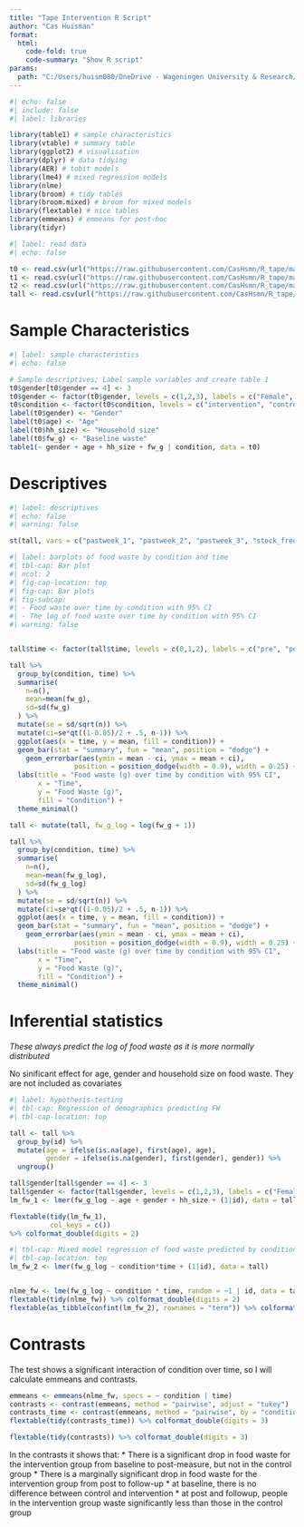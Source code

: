 ```yaml
---
title: "Tape Intervention R Script"
author: "Cas Huisman"
format: 
  html:
    code-fold: true
    code-summary: "Show R script"
params:
  path: "C:/Users/huism080/OneDrive - Wageningen University & Research/Research/Study 2/tapeStudy/data/" #specify the folder where the anonymised data is located
---
```

```r
#| echo: false
#| include: false
#| label: libraries

library(table1) # sample characteristics
library(vtable) # summary table
library(ggplot2) # visualisation
library(dplyr) # data tidying
library(AER) # tobit models
library(lme4) # mixed regression models
library(nlme)
library(broom) # tidy tables
library(broom.mixed) # broom for mixed models
library(flextable) # nice tables
library(emmeans) # emmeans for post-hoc
library(tidyr)
```

```r
#| label: read data
#| echo: false

t0 <- read.csv(url("https://raw.githubusercontent.com/CasHsmn/R_tape/main/data/t0_anon.csv"))
t1 <- read.csv(url("https://raw.githubusercontent.com/CasHsmn/R_tape/main/data/t1_anon.csv"))
t2 <- read.csv(url("https://raw.githubusercontent.com/CasHsmn/R_tape/main/data/t2_anon.csv"))
tall <- read.csv(url("https://raw.githubusercontent.com/CasHsmn/R_tape/main/data/tall_anon.csv"))

```

# Sample Characteristics
```r
#| label: sample characteristics
#| echo: false

# Sample descriptives; Label sample variables and create table 1
t0$gender[t0$gender == 4] <- 3
t0$gender <- factor(t0$gender, levels = c(1,2,3), labels = c("Female", "Male", "Other"))
t0$condition <- factor(t0$condition, levels = c("intervention", "control"), labels = c("intervention", "control"))
label(t0$gender) <- "Gender"
label(t0$age) <- "Age"
label(t0$hh_size) <- "Household size"
label(t0$fw_g) <- "Baseline waste"
table1(~ gender + age + hh_size + fw_g | condition, data = t0)
```

# Descriptives
```r
#| label: descriptives
#| echo: false
#| warning: false

st(tall, vars = c("pastweek_1", "pastweek_2", "pastweek_3", "stock_freq_1", "hs_stock", "meal_freq._1", "hs_meal", "snack_freq_1", "hs_snack", "share_freq_1", "hs_share"), labels = c("Days at home", "Days ate at home", "Days prepared food", "Check if near expiry", "Habit: Check if near expired", "Use near expired food in meal", "Habit: Use near expired food in meal", "Snack near expired", "Habit: Snack near expired", "Share near expired", "Habit: Share near expired"), summ = c("mean(x)", "sd(x)", "median(x)"), out = 'kable', title = "Overall variable descriptives", col.align = 'center')
```

```r
#| label: barplots of food waste by condition and time
#| tbl-cap: Bar plot
#| ncol: 2
#| fig-cap-location: top
#| fig-cap: Bar plots
#| fig-subcap: 
#| - Food waste over time by condition with 95% CI
#| - The log of food waste over time by condition with 95% CI
#| warning: false


tall$time <- factor(tall$time, levels = c(0,1,2), labels = c("pre", "post", "follow-up"))

tall %>% 
  group_by(condition, time) %>% 
  summarise(
    n=n(),
    mean=mean(fw_g),
    sd=sd(fw_g)
  ) %>% 
  mutate(se = sd/sqrt(n)) %>% 
  mutate(ci=se*qt((1-0.05)/2 + .5, n-1)) %>% 
  ggplot(aes(x = time, y = mean, fill = condition)) +
  geom_bar(stat = "summary", fun = "mean", position = "dodge") +
    geom_errorbar(aes(ymin = mean - ci, ymax = mean + ci),
                position = position_dodge(width = 0.9), width = 0.25) +
  labs(title = "Food waste (g) over time by condition with 95% CI",
       x = "Time",
       y = "Food Waste (g)",
       fill = "Condition") +
  theme_minimal()  

tall <- mutate(tall, fw_g_log = log(fw_g + 1))

tall %>% 
  group_by(condition, time) %>% 
  summarise(
    n=n(),
    mean=mean(fw_g_log),
    sd=sd(fw_g_log)
  ) %>% 
  mutate(se = sd/sqrt(n)) %>% 
  mutate(ci=se*qt((1-0.05)/2 + .5, n-1)) %>% 
  ggplot(aes(x = time, y = mean, fill = condition)) +
  geom_bar(stat = "summary", fun = "mean", position = "dodge") +
    geom_errorbar(aes(ymin = mean - ci, ymax = mean + ci),
                position = position_dodge(width = 0.9), width = 0.25) +
  labs(title = "Food waste (g) over time by condition with 95% CI",
       x = "Time",
       y = "Food Waste (g)",
       fill = "Condition") +
  theme_minimal()  
```
# Inferential statistics

*These always predict the log of food waste as it is more normally distributed*

No sinificant effect for age, gender and household size on food waste. They are not included as covariates
```r
#| label: hypothesis-testing
#| tbl-cap: Regression of demographics predicting FW
#| tbl-cap-location: top

tall <- tall %>%
  group_by(id) %>%
  mutate(age = ifelse(is.na(age), first(age), age),
         gender = ifelse(is.na(gender), first(gender), gender)) %>%
  ungroup()

tall$gender[tall$gender == 4] <- 3
tall$gender <- factor(tall$gender, levels = c(1,2,3), labels = c("Female", "Male", "Other"))
lm_fw_1 <- lmer(fw_g_log ~ age + gender + hh_size + (1|id), data = tall)

flextable(tidy(lm_fw_1),
          col_keys = c()) 
%>% colformat_double(digits = 2)
```



```r
#| tbl-cap: Mixed model regression of food waste predicted by condition*time
#| tbl-cap-location: top
lm_fw_2 <- lmer(fw_g_log ~ condition*time + (1|id), data = tall)


nlme_fw <- lme(fw_g_log ~ condition * time, random = ~1 | id, data = tall)
flextable(tidy(nlme_fw)) %>% colformat_double(digits = 2)
flextable(as_tibble(confint(lm_fw_2), rownames = "term")) %>% colformat_double(digits = 3)
```
# Contrasts
The test shows a significant interaction of condition over time, so I will calculate emmeans and contrasts.
```r
emmeans <- emmeans(nlme_fw, specs = ~ condition | time)
contrasts <- contrast(emmeans, method = "pairwise", adjust = "tukey")
contrasts_time <- contrast(emmeans, method = "pairwise", by = "condition")
flextable(tidy(contrasts_time)) %>% colformat_double(digits = 3)

flextable(tidy(contrasts)) %>% colformat_double(digits = 3)
```

In the contrasts it shows that:
* There is a significant drop in food waste for the intervention group from baseline to post-measure, but not in the control group
* There is a marginally significant drop in food waste for the intervention group from post to follow-up
* at baseline, there is no difference between control and intervention
* at post and followup, people in the intervention group waste significantly less than those in the control group
